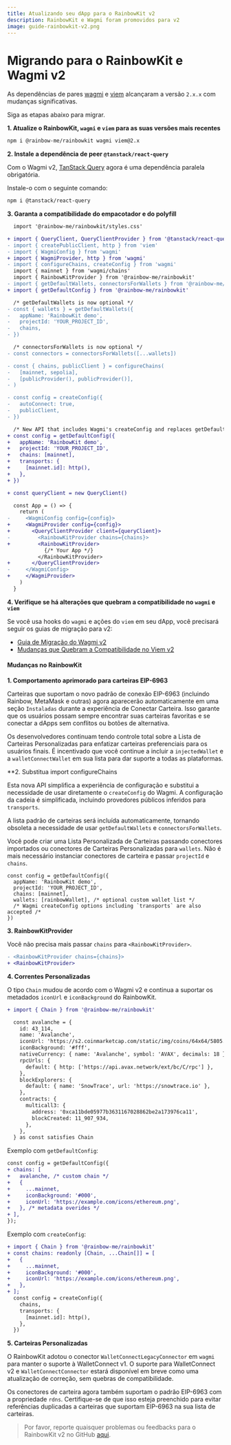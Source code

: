 ```yaml
---
title: Atualizando seu dApp para o RainbowKit v2
description: RainbowKit e Wagmi foram promovidos para v2
image: guide-rainbowkit-v2.png
---
```


# Migrando para o RainbowKit e Wagmi v2

As dependências de pares [wagmi](https://wagmi.sh) e [viem](https://viem.sh) alcançaram a versão `2.x.x` com mudanças significativas.

Siga as etapas abaixo para migrar.

**1. Atualize o RainbowKit, `wagmi` e `viem` para as suas versões mais recentes**

```bash
npm i @rainbow-me/rainbowkit wagmi viem@2.x
```

**2. Instale a dependência de peer `@tanstack/react-query`**

Com o Wagmi v2, [TanStack Query](https://tanstack.com/query/v5/docs/react/overview) agora é uma dependência paralela obrigatória.

Instale-o com o seguinte comando:

```bash
npm i @tanstack/react-query
```

**3. Garanta a compatibilidade do empacotador e do polyfill**

```diff
  import '@rainbow-me/rainbowkit/styles.css'

+ import { QueryClient, QueryClientProvider } from '@tanstack/react-query'
- import { createPublicClient, http } from 'viem'
- import { WagmiConfig } from 'wagmi'
+ import { WagmiProvider, http } from 'wagmi'
- import { configureChains, createConfig } from 'wagmi'
  import { mainnet } from 'wagmi/chains'
  import { RainbowKitProvider } from '@rainbow-me/rainbowkit'
- import { getDefaultWallets, connectorsForWallets } from '@rainbow-me/rainbowkit'
+ import { getDefaultConfig } from '@rainbow-me/rainbowkit'

  /* getDefaultWallets is now optional */
- const { wallets } = getDefaultWallets({
-   appName: 'RainbowKit demo',
-   projectId: 'YOUR_PROJECT_ID',
-   chains,
- })

  /* connectorsForWallets is now optional */
- const connectors = connectorsForWallets([...wallets])

- const { chains, publicClient } = configureChains( 
-   [mainnet, sepolia], 
-   [publicProvider(), publicProvider()],
- )

- const config = createConfig({
-   autoConnect: true,
-   publicClient,
- })

  /* New API that includes Wagmi's createConfig and replaces getDefaultWallets and connectorsForWallets */
+ const config = getDefaultConfig({
+   appName: 'RainbowKit demo',
+   projectId: 'YOUR_PROJECT_ID',
+   chains: [mainnet],
+   transports: {
+     [mainnet.id]: http(),
+   },
+ })

+ const queryClient = new QueryClient()

  const App = () => {
    return (
-     <WagmiConfig config={config}>
+     <WagmiProvider config={config}>
+       <QueryClientProvider client={queryClient}>
-         <RainbowKitProvider chains={chains}>
+         <RainbowKitProvider>
            {/* Your App */}
          </RainbowKitProvider>
+       </QueryClientProvider>
-     </WagmiConfig>
+     </WagmiProvider>
    )
  }
```

**4. Verifique se há alterações que quebram a compatibilidade no `wagmi` e `viem`**

Se você usa hooks do `wagmi` e ações do `viem` em seu dApp, você precisará seguir os guias de migração para v2:

-   [Guia de Migração do Wagmi v2](https://wagmi.sh/react/guides/migrate-from-v1-to-v2)
-   [Mudanças que Quebram a Compatibilidade no Viem v2](https://viem.sh/docs/migration-guide.html#_2-x-x-breaking-changes)

#### Mudanças no RainbowKit

**1. Comportamento aprimorado para carteiras EIP-6963**

Carteiras que suportam o novo padrão de conexão EIP-6963 (incluindo Rainbow, MetaMask e outras) agora aparecerão automaticamente em uma seção `Instaladas` durante a experiência de Conectar Carteira. Isso garante que os usuários possam sempre encontrar suas carteiras favoritas e se conectar a dApps sem conflitos ou botões de alternativa.

Os desenvolvedores continuam tendo controle total sobre a Lista de Carteiras Personalizadas para enfatizar carteiras preferenciais para os usuários finais. É incentivado que você continue a incluir a `injectedWallet` e a `walletConnectWallet` em sua lista para dar suporte a todas as plataformas.

\*\*2. Substitua import configureChains

Esta nova API simplifica a experiência de configuração e substitui a necessidade de usar diretamente o `createConfig` do Wagmi. A configuração da cadeia é simplificada, incluindo provedores públicos inferidos para `transports`.

A lista padrão de carteiras será incluída automaticamente, tornando obsoleta a necessidade de usar `getDefaultWallets` e `connectorsForWallets`.

Você pode criar uma Lista Personalizada de Carteiras passando conectores importados ou conectores de Carteiras Personalizadas para `wallets`. Não é mais necessário instanciar conectores de carteira e passar `projectId` e `chains`.

```
const config = getDefaultConfig({
  appName: 'RainbowKit demo',
  projectId: 'YOUR_PROJECT_ID',
  chains: [mainnet],
  wallets: [rainbowWallet], /* optional custom wallet list */
  /* Wagmi createConfig options including `transports` are also accepted /*
})
```

**3. RainbowKitProvider**

Você não precisa mais passar `chains` para `<RainbowKitProvider>`.

```diff
- <RainbowKitProvider chains={chains}>
+ <RainbowKitProvider>
```

**4. Correntes Personalizadas**

O tipo `Chain` mudou de acordo com o Wagmi v2 e continua a suportar os metadados `iconUrl` e `iconBackground` do RainbowKit.

```diff
+ import { Chain } from '@rainbow-me/rainbowkit'

  const avalanche = {
    id: 43_114,
    name: 'Avalanche',
    iconUrl: 'https://s2.coinmarketcap.com/static/img/coins/64x64/5805.png',
    iconBackground: '#fff',
    nativeCurrency: { name: 'Avalanche', symbol: 'AVAX', decimals: 18 },
    rpcUrls: {
      default: { http: ['https://api.avax.network/ext/bc/C/rpc'] },
    },
    blockExplorers: {
      default: { name: 'SnowTrace', url: 'https://snowtrace.io' },
    },
    contracts: {
      multicall3: {
        address: '0xca11bde05977b3631167028862be2a173976ca11',
        blockCreated: 11_907_934,
      },
    },
  } as const satisfies Chain
```

Exemplo com `getDefaultConfig`:

```diff
const config = getDefaultConfig({
+ chains: [
+   avalanche, /* custom chain */
+   {
+     ...mainnet,
+     iconBackground: '#000',
+     iconUrl: 'https://example.com/icons/ethereum.png',
+   }, /* metadata overides */
+ ],
});
```

Exemplo com `createConfig`:

```diff
+ import { Chain } from '@rainbow-me/rainbowkit'
+ const chains: readonly [Chain, ...Chain[]] = [
+   {
+     ...mainnet,
+     iconBackground: '#000',
+     iconUrl: 'https://example.com/icons/ethereum.png',
+   },
+ ];
  const config = createConfig({
    chains,
    transports: {
      [mainnet.id]: http(),
    },
  })
```

**5. Carteiras Personalizadas**

O RainbowKit adotou o conector `WalletConnectLegacyConnector` em `wagmi` para manter o suporte à WalletConnect v1. O suporte para WalletConnect v2 e `WalletConnectConnector` estará disponível em breve como uma atualização de correção, sem quebras de compatibilidade.

Os conectores de carteira agora também suportam o padrão EIP-6963 com a propriedade `rdns`. Certifique-se de que isso esteja preenchido para evitar referências duplicadas a carteiras que suportam EIP-6963 na sua lista de carteiras.

> Por favor, reporte quaisquer problemas ou feedbacks para o RainbowKit v2 no GitHub [aqui](https://github.com/rainbow-me/rainbowkit/issues/new/choose).
